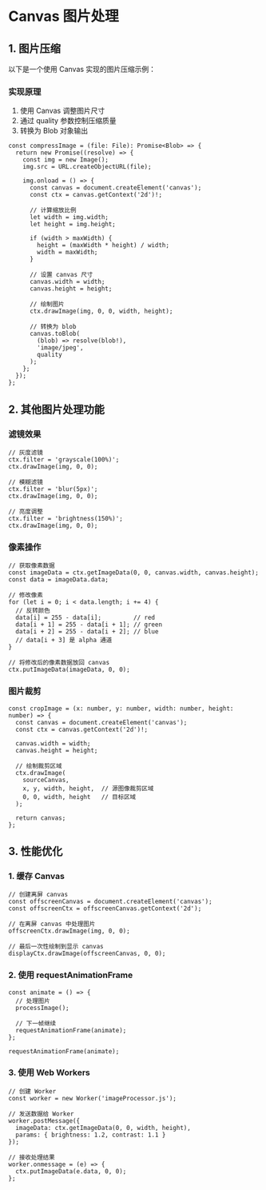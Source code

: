 
# Canvas 图片处理

## 1. 图片压缩

以下是一个使用 Canvas 实现的图片压缩示例：

<ImageCompressor />

### 实现原理

1. 使用 Canvas 调整图片尺寸
2. 通过 quality 参数控制压缩质量
3. 转换为 Blob 对象输出

```tsx
const compressImage = (file: File): Promise<Blob> => {
  return new Promise((resolve) => {
    const img = new Image();
    img.src = URL.createObjectURL(file);
    
    img.onload = () => {
      const canvas = document.createElement('canvas');
      const ctx = canvas.getContext('2d')!;

      // 计算缩放比例
      let width = img.width;
      let height = img.height;
      
      if (width > maxWidth) {
        height = (maxWidth * height) / width;
        width = maxWidth;
      }

      // 设置 canvas 尺寸
      canvas.width = width;
      canvas.height = height;

      // 绘制图片
      ctx.drawImage(img, 0, 0, width, height);

      // 转换为 blob
      canvas.toBlob(
        (blob) => resolve(blob!),
        'image/jpeg',
        quality
      );
    };
  });
};
```

## 2. 其他图片处理功能

### 滤镜效果

```tsx
// 灰度滤镜
ctx.filter = 'grayscale(100%)';
ctx.drawImage(img, 0, 0);

// 模糊滤镜
ctx.filter = 'blur(5px)';
ctx.drawImage(img, 0, 0);

// 亮度调整
ctx.filter = 'brightness(150%)';
ctx.drawImage(img, 0, 0);
```

### 像素操作

```tsx
// 获取像素数据
const imageData = ctx.getImageData(0, 0, canvas.width, canvas.height);
const data = imageData.data;

// 修改像素
for (let i = 0; i < data.length; i += 4) {
  // 反转颜色
  data[i] = 255 - data[i];         // red
  data[i + 1] = 255 - data[i + 1]; // green
  data[i + 2] = 255 - data[i + 2]; // blue
  // data[i + 3] 是 alpha 通道
}

// 将修改后的像素数据放回 canvas
ctx.putImageData(imageData, 0, 0);
```

### 图片裁剪

```tsx
const cropImage = (x: number, y: number, width: number, height: number) => {
  const canvas = document.createElement('canvas');
  const ctx = canvas.getContext('2d')!;
  
  canvas.width = width;
  canvas.height = height;
  
  // 绘制裁剪区域
  ctx.drawImage(
    sourceCanvas, 
    x, y, width, height,  // 源图像裁剪区域
    0, 0, width, height   // 目标区域
  );
  
  return canvas;
};
```

## 3. 性能优化

### 1. 缓存 Canvas

```tsx
// 创建离屏 canvas
const offscreenCanvas = document.createElement('canvas');
const offscreenCtx = offscreenCanvas.getContext('2d');

// 在离屏 canvas 中处理图片
offscreenCtx.drawImage(img, 0, 0);

// 最后一次性绘制到显示 canvas
displayCtx.drawImage(offscreenCanvas, 0, 0);
```

### 2. 使用 requestAnimationFrame

```tsx
const animate = () => {
  // 处理图片
  processImage();
  
  // 下一帧继续
  requestAnimationFrame(animate);
};

requestAnimationFrame(animate);
```

### 3. 使用 Web Workers

```tsx
// 创建 Worker
const worker = new Worker('imageProcessor.js');

// 发送数据给 Worker
worker.postMessage({
  imageData: ctx.getImageData(0, 0, width, height),
  params: { brightness: 1.2, contrast: 1.1 }
});

// 接收处理结果
worker.onmessage = (e) => {
  ctx.putImageData(e.data, 0, 0);
};
``` 